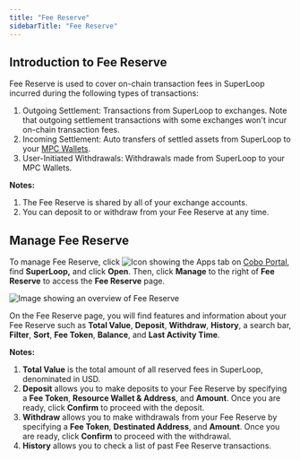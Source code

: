 ```yaml
---
title: "Fee Reserve"
sidebarTitle: "Fee Reserve"
---
```


## Introduction to Fee Reserve

Fee Reserve is used to cover on-chain transaction fees in SuperLoop incurred during the following types of transactions:

1. Outgoing Settlement: Transactions from SuperLoop to exchanges. Note that outgoing settlement transactions with some exchanges won't incur on-chain transaction fees.
2. Incoming Settlement: Auto transfers of settled assets from SuperLoop to your [MPC Wallets](/en/portal/mpc-wallets/introduction).
3. User-Initiated Withdrawals: Withdrawals made from SuperLoop to your MPC Wallets.

**Notes:**
1. The Fee Reserve is shared by all of your exchange accounts.
2. You can deposit to or withdraw from your Fee Reserve at any time.

## Manage Fee Reserve

To manage Fee Reserve, click <img src="en/images/common/icon_apps.svg" className="icon" alt="Icon showing the Apps tab"/> on [Cobo Portal](https://portal.cobo.com/login), find **SuperLoop,** and click **Open**. Then, click **Manage** to the right of **Fee Reserve** to access the **Fee Reserve** page.

<img src="/en/images/portal-apps/superloop/fee-reserve.png" className="screenshot_full_screen" alt="Image showing an overview of Fee Reserve" />

On the Fee Reserve page, you will find features and information about your Fee Reserve such as **Total Value**, **Deposit**, **Withdraw**, **History**, a search bar, **Filter**, **Sort**, **Fee Token**, **Balance**, and **Last Activity Time**.

**Notes:**
1. **Total Value** is the total amount of all reserved fees in SuperLoop, denominated in USD.
2. **Deposit** allows you to make deposits to your Fee Reserve by specifying a **Fee Token**, **Resource Wallet & Address**, and **Amount**. Once you are ready, click **Confirm** to proceed with the deposit.
3. **Withdraw** allows you to make withdrawals from your Fee Reserve by specifying a **Fee Token**, **Destinated Address**, and **Amount**. Once you are ready, click **Confirm** to proceed with the withdrawal.
4. **History** allows you to check a list of past Fee Reserve transactions.

